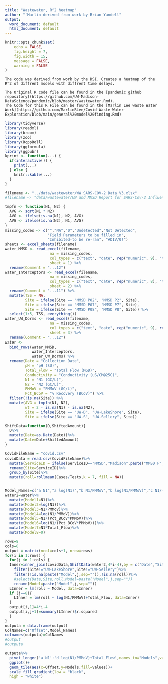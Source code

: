 ---
title: "Wastewater, R^2 heatmap"
author: "`Marlin derived from work by Brian Yandell"
output:
  word_document: default
  html_document: default
---

```{r setup, include=FALSE}
knitr::opts_chunk$set(
	echo = FALSE,
	fig.height = 7,
	fig.width = 15,
	message = FALSE,
	warning = FALSE
)
```

```
The code was derived from work by the DSI. Creates a heatmap of the R^2 of diffrent models with diffrent time delays.

The Original R code file can be found in the [pandemic github repository](https://github.com/UW-Madison-DataScience/pandemic/blob/master/wastewater.Rmd).
The Code for this R File can be found in the [Marlin Lee waste Water Work](https://github.com/MarlinRLee/Covid-Waste-Water-Exploration/blob/main/general%20model%20finding.Rmd)
```




```{r}
library(tidyverse)
library(readxl)
library(broom)
library(zoo)
library(RcppRoll)
library(ggformula)
library(ggpubr)
kprint <- function(...) {
  if(interactive()) {
    print(...)
  } else {
    knitr::kable(...)
  }
}
```

```{r 2}
filename <- "../data/wastewater/WW SARS-COV-2 Data V3.xlsx"
#filename <- "data/wastewater/UW and MMSD Report for SARS-Cov-2 Influent Samples 12.08.20vFinal.xlsx"
```

```{r warning = FALSE, message = FALSE}
tmpfn <- function(N1, N2) {
  AVG <- sqrt(N1 * N2)
  AVG <- ifelse(is.na(N1), N2, AVG)
  AVG <- ifelse(is.na(N2), N1, AVG)
}
missing_codes <- c("","NA","0","Undetected","Not Detected",
                   "Field Parameters to be filled in", 
                   "Inhibited-to be re-ran", "#DIV/0!")
sheets <- excel_sheets(filename)
water_MMSD <- read_excel(filename,
                    na = missing_codes,
                    col_types = c("text", "date", rep("numeric", 9), "text"),
                    sheet = 1) %>%
  rename(Comment = "...12")
water_Interceptors <- read_excel(filename,
                    na = missing_codes,
                    col_types = c("text", "date", rep("numeric", 8), "text"),
                    sheet = 2) %>%
  rename(Comment = "...11") %>%
  mutate(TSS = NA,
         Site = ifelse(Site == "MMSD P02", "MMSD P2", Site),
         Site = ifelse(Site == "MMSD P07", "MMSD P7", Site),
         Site = ifelse(Site == "MMSD P08", "MMSD P8", Site)) %>%
  select(1:5, TSS, everything())
water_UW_Dorms <- read_excel(filename,
                    na = missing_codes,
                    col_types = c("text", "date", rep("numeric", 9), rep("text", 1)),
                    sheet = 3) %>%
  rename(Comment = "...12")
water <- 
  bind_rows(water_MMSD,
            water_Interceptors,
            water_UW_Dorms) %>%
  rename(Date = "Collection Date",
         pH = "pH (SU)",
         Total_Flow = "Total Flow (MGD)",
         Conductivity = "Conductivity (uS/CM@25C)",
         N1 = "N1 (GC/L)",
         N2 = "N2 (GC/L)",
         PMMoV = "PMMoV (GC/L)",
         Pct_BCoV = "% Recovery (BCoV)") %>%
  filter(!is.na(Site)) %>%
  mutate(AVG = tmpfn(N1, N2),
         wt = 2 - is.na(N1) - is.na(N2),
         Site = ifelse(Site == "UW-D", "UW-LakeShore", Site),
         Site = ifelse(Site == "UW-S", "UW-Sellery", Site))
```

```{r}
ShiftData=function(D,ShiftedAmount){
  D%>%
  mutate(Date=as.Date(Date))%>%
  mutate(Date=Date+ShiftedAmount)
}

CovidFileName = "covid.csv"
covidData = read.csv(CovidFileName)%>%
  mutate(ServiceID = ifelse(ServiceID=="MMSD","Madison",paste("MMSD P",ServiceID,sep="")),Date = as.Date(Date , format = "%m/%d/%y"))%>%
  rename(Site=ServiceID)%>%
  group_by(Site)%>%
  mutate(roll=rollmean(Cases/Tests,k = 7, fill = NA))


Model_Names=c("a N1","a log(N1)","b N1/PMMoV","b log(N1/PMMoV)","c N1/(Pct_BCoV*PMMoV)","c log(N1/(Pct_BCoV*PMMoV))","e N1*Total_Flow","d log(N1/PMMoV)+Total_Flow")
water2=water%>%
  mutate(Model1=N1)%>%
  mutate(Model2=log(N1))%>%  
  mutate(Model3=N1/PMMoV)%>%
  mutate(Model4=log(N1/PMMoV))%>%
  mutate(Model5=N1/(Pct_BCoV*PMMoV))%>%
  mutate(Model6=log(N1/(Pct_BCoV*PMMoV)))%>%
  mutate(Model7=N1*Total_Flow)%>%
  mutate(Model8=0)
```

```{r}

rows=8
cols=8
output = matrix(ncol=cols+1, nrow=rows)
for(i in 1:rows) {
  for(j in 1:cols) {
  Inner=inner_join(covidData,ShiftData(water2,4*i-4),by = c("Date","Site"))%>%
    filter(Site!="UW-LakeShore",Site!="UW-Sellery")%>%
    filter(!is.na(paste("Model",j,sep="")),!is.na(roll))%>%
    #select(Date,Site,roll,Model=paste("Model",j,sep=""))
    rename(Model=paste("Model",j,sep=""))
  LInner = lm(roll ~ Model, data=Inner)
  if (j==8){
    LInner = lm(roll ~ log(N1/PMMoV)+Total_Flow, data=Inner)
  }
  output[i,1]=4*i-4
  output[i,j+1]=summary(LInner)$r.squared
  }
}
outputa = data.frame(output)
ColNames=c("Offset",Model_Names)
colnames(outputa)=ColNames
#output
#outputa
```

```{r}
outputa%>%
  pivot_longer('a N1':'d log(N1/PMMoV)+Total_Flow',names_to="Models",values_to = "values")%>%
  ggplot()+
  geom_tile(aes(x=Offset,y=Models,fill=values))+
  scale_fill_gradient(low = "black",
  high = "white")
```

